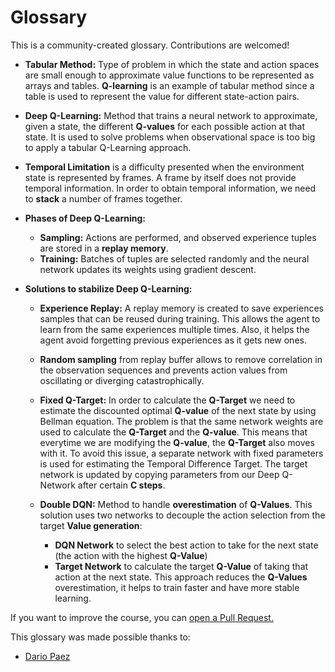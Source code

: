 # Glossary 

This is a community-created glossary. Contributions are welcomed!

- **Tabular Method:** Type of problem in which the state and action spaces are small enough to approximate value functions to be represented as arrays and tables. 
**Q-learning** is an example of tabular method since a table is used to represent the value for different state-action pairs.

- **Deep Q-Learning:** Method that trains a neural network to approximate, given a state, the different **Q-values** for each possible action at that state.
It is used to solve problems when observational space is too big to apply a tabular Q-Learning approach. 

- **Temporal Limitation** is a difficulty presented when the environment state is represented by frames. A frame by itself does not provide temporal information. 
In order to obtain temporal information, we need to **stack** a number of frames together.  

- **Phases of Deep Q-Learning:**
  - **Sampling:** Actions are performed, and observed experience tuples are stored in a **replay memory**.
  - **Training:** Batches of tuples are selected randomly and the neural network updates its weights using gradient descent. 
  
- **Solutions to stabilize Deep Q-Learning:**
  - **Experience Replay:** A replay memory is created to save experiences samples that can be reused during training. 
  This allows the agent to learn from the same experiences multiple times. Also, it helps the agent avoid forgetting previous experiences as it gets new ones.
  - **Random sampling** from replay buffer allows to remove correlation in the observation sequences and prevents action values from oscillating or diverging
  catastrophically.

  - **Fixed Q-Target:** In order to calculate the **Q-Target** we need to estimate the discounted optimal **Q-value** of the next state by using Bellman equation. The problem
  is that the same network weights are used to calculate the **Q-Target** and the **Q-value**. This means that everytime we are modifying the **Q-value**, the **Q-Target** also moves with it.
  To avoid this issue, a separate network with fixed parameters is used for estimating the Temporal Difference Target. The target network is updated by copying parameters from
  our Deep Q-Network after certain **C steps**. 
  
  - **Double DQN:** Method to handle **overestimation** of **Q-Values**. This solution uses two networks to decouple the action selection from the target **Value generation**:
     - **DQN Network** to select the best action to take for the next state (the action with the highest **Q-Value**)
     - **Target Network** to calculate the target **Q-Value** of taking that action at the next state. 
This approach reduces the **Q-Values** overestimation, it helps to train faster and have more stable learning.

If you want to improve the course, you can [open a Pull Request.](https://github.com/huggingface/deep-rl-class/pulls)

This glossary was made possible thanks to:

- [Dario Paez](https://github.com/dario248)

